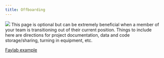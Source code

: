```yaml
---
title: Offboarding
---
```

![](images/Wave_wWhales_v2.png)
This page is optional but can be extremely beneficial when a member of your team is transitioning out of their current position. Things to include here are directions for project documentation, data and code storage/sharing, turning in equipment, etc.

[Faylab example](https://thefaylab.github.io/lab-manual/06-offboarding.html)

